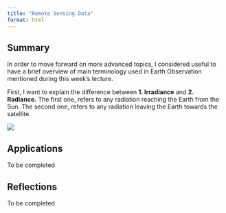 ```yaml
---
title: "Remote Sensing Data"
format: html
---
```


## **Summary**

In order to move forward on more advanced topics, I considered useful to have a brief overview of main terminology used in Earth Observation mentioned during this week's lecture.

First, I want to explain the difference between **1. Irradiance** and **2. Radiance.** The first one, refers to any radiation reaching the Earth from the Sun. The second one, refers to any radiation leaving the Earth towards the satellite.

![](images/W3_radiance and irradiance-01.jpg)

## **Applications**

To be completed

## **Reflections**

To be completed
